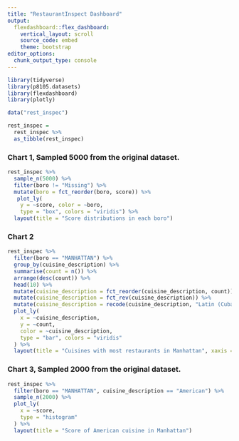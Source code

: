 ```yaml
---
title: "RestaurantInspect Dashboard"
output: 
  flexdashboard::flex_dashboard:
    vertical_layout: scroll
    source_code: embed
    theme: bootstrap
editor_options: 
  chunk_output_type: console
---
```


```r
library(tidyverse)
library(p8105.datasets)
library(flexdashboard)
library(plotly)
```


```r
data("rest_inspec")

rest_inspec = 
  rest_inspec %>% 
  as_tibble(rest_inspec)
```


### Chart 1, Sampled 5000 from the original dataset.
```r
rest_inspec %>%
  sample_n(5000) %>%
  filter(boro != "Missing") %>%
  mutate(boro = fct_reorder(boro, score)) %>%
   plot_ly(
    y = ~score, color = ~boro,
    type = "box", colors = "viridis") %>%
  layout(title = "Score distributions in each boro")

```


### Chart 2

```r
rest_inspec %>%
  filter(boro == "MANHATTAN") %>%
  group_by(cuisine_description) %>%
  summarise(count = n()) %>%
  arrange(desc(count)) %>%
  head(10) %>%
  mutate(cuisine_description = fct_reorder(cuisine_description, count)) %>%
  mutate(cuisine_description = fct_rev(cuisine_description)) %>%
  mutate(cuisine_description = recode(cuisine_description, "Latin (Cuban, Dominican, Puerto Rican, South & Central American)" = "Latin")) %>%
  plot_ly(
    x = ~cuisine_description,
    y = ~count,
    color = ~cuisine_description,
    type = "bar", colors = "viridis"
  ) %>%
  layout(title = "Cuisines with most restaurants in Manhattan", xaxis = list(title = "Cuisine"))
```


### Chart 3, Sampled 2000 from the original dataset.
```r
rest_inspec %>%
  filter(boro == "MANHATTAN", cuisine_description == "American") %>%
  sample_n(2000) %>%
  plot_ly(
    x = ~score,
    type = "histogram"
  ) %>%
  layout(title = "Score of American cuisine in Manhattan")
```

